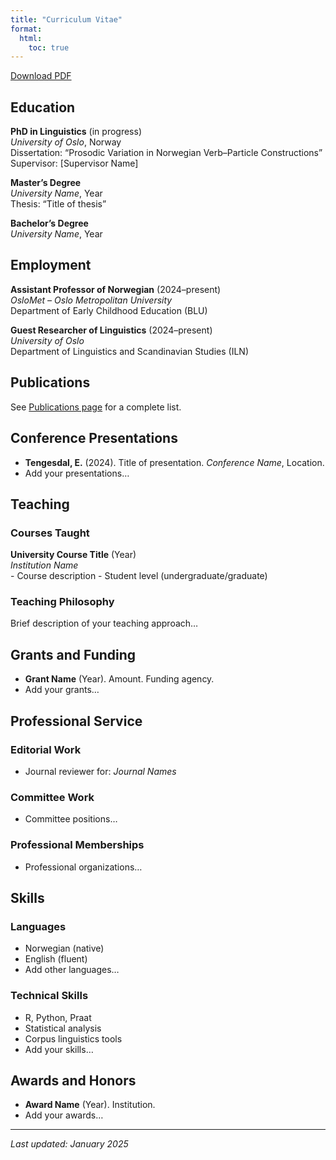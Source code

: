 ```yaml
---
title: "Curriculum Vitae"
format:
  html:
    toc: true
---
```


<!-- Download PDF button -->
::: {.text-center}
[Download PDF](cv.pdf){.btn .btn-outline-primary}
:::

## Education

**PhD in Linguistics** (in progress)  
*University of Oslo*, Norway  
Dissertation: "Prosodic Variation in Norwegian Verb–Particle Constructions"  
Supervisor: [Supervisor Name]

**Master's Degree**  
*University Name*, Year  
Thesis: "Title of thesis"

**Bachelor's Degree**  
*University Name*, Year

## Employment

**Assistant Professor of Norwegian** (2024–present)  
*OsloMet – Oslo Metropolitan University*  
Department of Early Childhood Education (BLU)

**Guest Researcher of Linguistics** (2024–present)  
*University of Oslo*  
Department of Linguistics and Scandinavian Studies (ILN)

## Publications

See [Publications page](../publications/index.qmd) for a complete list.

## Conference Presentations

- **Tengesdal, E.** (2024). Title of presentation. *Conference Name*, Location.
- Add your presentations...

## Teaching

### Courses Taught

**University Course Title** (Year)  
*Institution Name*  
- Course description
- Student level (undergraduate/graduate)

### Teaching Philosophy

Brief description of your teaching approach...

## Grants and Funding

- **Grant Name** (Year). Amount. Funding agency.
- Add your grants...

## Professional Service

### Editorial Work
- Journal reviewer for: *Journal Names*

### Committee Work
- Committee positions...

### Professional Memberships
- Professional organizations...

## Skills

### Languages
- Norwegian (native)
- English (fluent)
- Add other languages...

### Technical Skills
- R, Python, Praat
- Statistical analysis
- Corpus linguistics tools
- Add your skills...

## Awards and Honors

- **Award Name** (Year). Institution.
- Add your awards...

---

*Last updated: January 2025*
